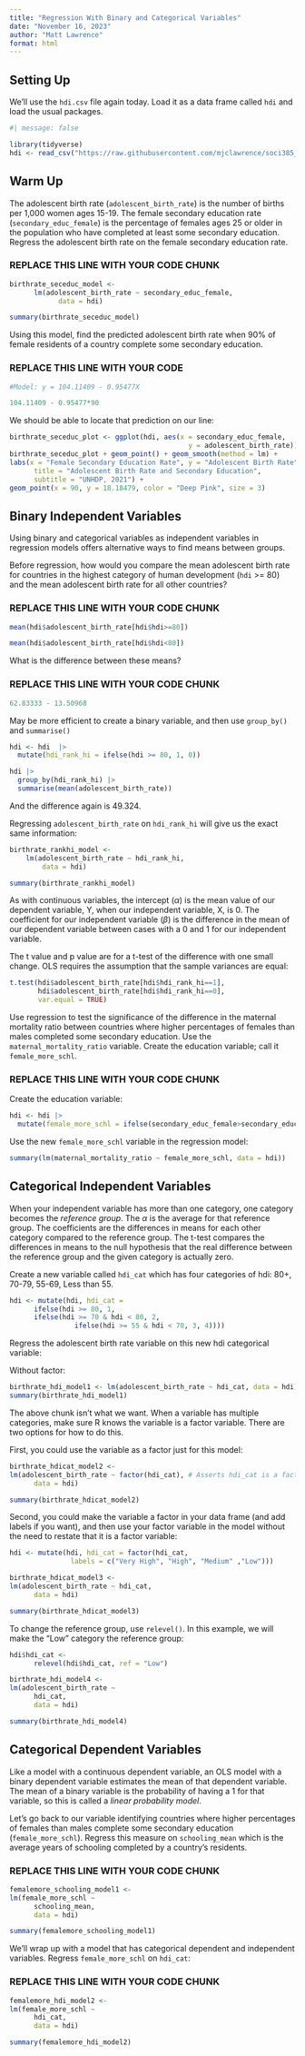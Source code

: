 ```yaml
---
title: "Regression With Binary and Categorical Variables"
date: "November 16, 2023"
author: "Matt Lawrence"
format: html
---
```


## Setting Up

We'll use the `hdi.csv` file again today. Load it as a data frame called `hdi` and load the usual packages.

```r
#| message: false

library(tidyverse)
hdi <- read_csv("https://raw.githubusercontent.com/mjclawrence/soci385_f23/main/data/hdi/hdi.csv")
```

## Warm Up

The adolescent birth rate (`adolescent_birth_rate`) is the number of births per 1,000 women ages 15-19. The female secondary education rate (`secondary_educ_female`) is the percentage of females ages 25 or older in the population who have completed at least some secondary education. Regress the adolescent birth rate on the female secondary education rate.

### REPLACE THIS LINE WITH YOUR CODE CHUNK ###

```r
birthrate_seceduc_model <- 
      lm(adolescent_birth_rate ~ secondary_educ_female,
            data = hdi)

summary(birthrate_seceduc_model)
```

Using this model, find the predicted adolescent birth rate when 90% of female residents of a country complete some secondary education.

### REPLACE THIS LINE WITH YOUR CODE

```r
#Model: y = 104.11409 - 0.95477X

104.11409 - 0.95477*90
```

We should be able to locate that prediction on our line:

```r
birthrate_seceduc_plot <- ggplot(hdi, aes(x = secondary_educ_female,
                                            y = adolescent_birth_rate))
birthrate_seceduc_plot + geom_point() + geom_smooth(method = lm) + 
labs(x = "Female Secondary Education Rate", y = "Adolescent Birth Rate",
      title = "Adolescent Birth Rate and Secondary Education",
      subtitle = "UNHDP, 2021") +
geom_point(x = 90, y = 18.18479, color = "Deep Pink", size = 3)
```



## Binary Independent Variables

Using binary and categorical variables as independent variables in regression models offers alternative ways to find means between groups. 

Before regression, how would you compare the mean adolescent birth rate for countries in the highest category of human development (`hdi` >= 80) and the mean adolescent birth rate for all other countries?

### REPLACE THIS LINE WITH YOUR CODE CHUNK ###

```r
mean(hdi$adolescent_birth_rate[hdi$hdi>=80])

mean(hdi$adolescent_birth_rate[hdi$hdi<80])
```


What is the difference between these means?

### REPLACE THIS LINE WITH YOUR CODE CHUNK ###

```r
62.83333 - 13.50968
```

May be more efficient to create a binary variable, and then use `group_by()` and `summarise()`

```r
hdi <- hdi  |> 
  mutate(hdi_rank_hi = ifelse(hdi >= 80, 1, 0))
```

```r
hdi |> 
  group_by(hdi_rank_hi) |> 
  summarise(mean(adolescent_birth_rate))
```

And the difference again is 49.324.

Regressing `adolescent_birth_rate` on `hdi_rank_hi` will give us the exact same information: 

```r
birthrate_rankhi_model <- 
	lm(adolescent_birth_rate ~ hdi_rank_hi,
		data = hdi)

summary(birthrate_rankhi_model)
```

As with continuous variables, the intercept ($\alpha$) is the mean value of our dependent variable, Y, when our independent variable, X, is 0. The coefficient for our independent variable ($\beta$) is the difference in the mean of our dependent variable between cases with a 0 and 1 for our independent variable.

The t value and p value are for a t-test of the difference with one small change. OLS requires the assumption that the sample variances are equal:

```r
t.test(hdi$adolescent_birth_rate[hdi$hdi_rank_hi==1],
       hdi$adolescent_birth_rate[hdi$hdi_rank_hi==0],
       var.equal = TRUE)
```

Use regression to test the significance of the difference in the maternal mortality ratio between countries where higher percentages of females than males completed some secondary education. Use the `maternal_mortality_ratio` variable. Create the education variable; call it `female_more_schl`.

### REPLACE THIS LINE WITH YOUR CODE CHUNK ###

Create the education variable:
```r
hdi <- hdi |> 
  mutate(female_more_schl = ifelse(secondary_educ_female>secondary_educ_male,1,0))
```

Use the new `female_more_schl` variable in the regression model:
```r
summary(lm(maternal_mortality_ratio ~ female_more_schl, data = hdi))
```


## Categorical Independent Variables

When your independent variable has more than one category, one category becomes the *reference group*. The $\alpha$ is the average for that reference group. The coefficients are the differences in means for each other category compared to the reference group. The t-test compares the differences in means to the null hypothesis that the real difference between the reference group and the given category is actually zero.

Create a new variable called `hdi_cat` which has four categories of hdi: 80+, 70-79, 55-69, Less than 55.

```r
hdi <- mutate(hdi, hdi_cat = 
      ifelse(hdi >= 80, 1,
      ifelse(hdi >= 70 & hdi < 80, 2,
                ifelse(hdi >= 55 & hdi < 70, 3, 4))))
```

Regress the adolescent birth rate variable on this new hdi categorical variable:

Without factor:
```r
birthrate_hdi_model1 <- lm(adolescent_birth_rate ~ hdi_cat, data = hdi)
summary(birthrate_hdi_model1)
```

The above chunk isn't what we want. When a variable has multiple categories, make sure R knows the variable is a factor variable. There are two options for how to do this. 

First, you could use the variable as a factor just for this model:

```r
birthrate_hdicat_model2 <- 
lm(adolescent_birth_rate ~ factor(hdi_cat), # Asserts hdi_cat is a factor
      data = hdi)

summary(birthrate_hdicat_model2)
```

Second, you could make the variable a factor in your data frame (and add labels if you want), and then use your factor variable in the model without the need to restate that it is a factor variable:

```r
hdi <- mutate(hdi, hdi_cat = factor(hdi_cat,
               labels = c("Very High", "High", "Medium" ,"Low")))

birthrate_hdicat_model3 <- 
lm(adolescent_birth_rate ~ hdi_cat, 
      data = hdi)

summary(birthrate_hdicat_model3)
```

To change the reference group, use `relevel()`. In this example, we will make the "Low" category the reference group:

```r
hdi$hdi_cat <- 
      relevel(hdi$hdi_cat, ref = "Low")

birthrate_hdi_model4 <- 
lm(adolescent_birth_rate ~ 
      hdi_cat, 
      data = hdi)

summary(birthrate_hdi_model4)
```


## Categorical Dependent Variables

Like a model with a continuous dependent variable, an OLS model with a binary dependent variable estimates the mean of that dependent variable. The mean of a binary variable is the probability of having a 1 for that variable, so this is called a *linear probability model*.

Let's go back to our variable identifying countries where higher percentages of females than males complete some secondary education (`female_more_schl`). Regress this measure on `schooling_mean` which is the average years of schooling completed by a country's residents.

### REPLACE THIS LINE WITH YOUR CODE CHUNK ###

```r
femalemore_schooling_model1 <- 
lm(female_more_schl ~ 
      schooling_mean, 
      data = hdi)

summary(femalemore_schooling_model1)
```

We'll wrap up with a model that has categorical dependent and independent variables. Regress `female_more_schl` on `hdi_cat`:

### REPLACE THIS LINE WITH YOUR CODE CHUNK ###

```r
femalemore_hdi_model2 <- 
lm(female_more_schl ~ 
      hdi_cat, 
      data = hdi)

summary(femalemore_hdi_model2)
```
